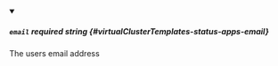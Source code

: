 
<details className="config-field" data-expandable="false" open>
<summary>

##### `email` <span className="config-field-required" data-required="false">required</span> <span className="config-field-type">string</span> <span className="config-field-default"></span> <span className="config-field-enum"></span> {#virtualClusterTemplates-status-apps-email}

The users email address

</summary>



</details>
